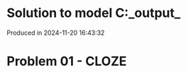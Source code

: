 # Solution to model C:\Users\pedrocruz\Documents\GitHub\pyequa\examples\cloze\_output_

Produced in 2024-11-20 16:43:32

# Problem 01 - CLOZE
